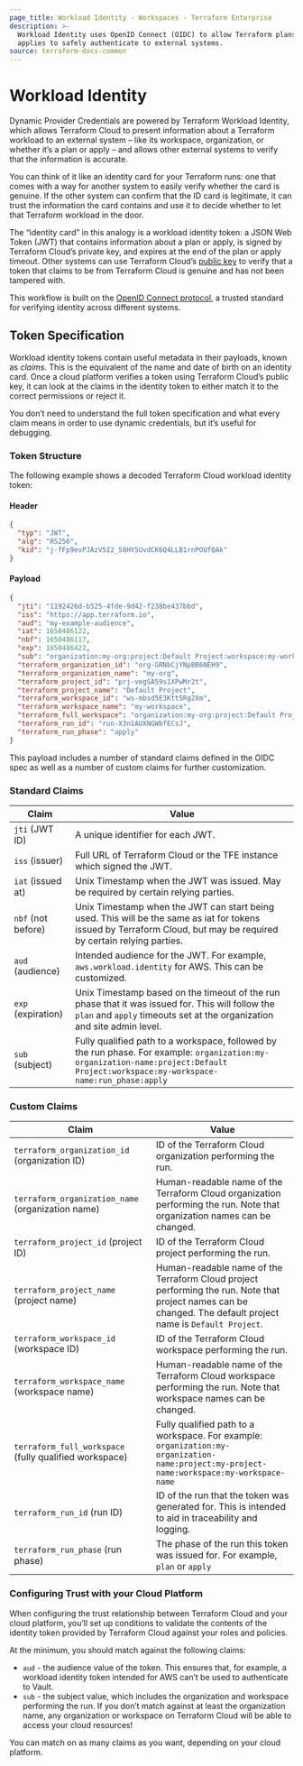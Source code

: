```yaml
---
page_title: Workload Identity - Workspaces - Terraform Enterprise
description: >-
  Workload Identity uses OpenID Connect (OIDC) to allow Terraform plans and
  applies to safely authenticate to external systems.
source: terraform-docs-common
---
```


# Workload Identity

Dynamic Provider Credentials are powered by Terraform Workload Identity, which allows Terraform Cloud to present information about a Terraform workload to an external system – like its workspace, organization, or whether it’s a plan or apply – and allows other external systems to verify that the information is accurate.

You can think of it like an identity card for your Terraform runs: one that comes with a way for another system to easily verify whether the card is genuine. If the other system can confirm that the ID card is legitimate, it can trust the information the card contains and use it to decide whether to let that Terraform workload in the door.

The “identity card” in this analogy is a workload identity token: a JSON Web Token (JWT) that contains information about a plan or apply, is signed by Terraform Cloud’s private key, and expires at the end of the plan or apply timeout. Other systems can use Terraform Cloud’s [public key](https://app.terraform.io/.well-known/jwks) to verify that a token that claims to be from Terraform Cloud is genuine and has not been tampered with.

This workflow is built on the [OpenID Connect protocol](https://openid.net/connect/), a trusted standard for verifying identity across different systems.

## Token Specification

Workload identity tokens contain useful metadata in their payloads, known as _claims_. This is the equivalent of the name and date of birth on an identity card. Once a cloud platform verifies a token using Terraform Cloud’s public key, it can look at the claims in the identity token to either match it to the correct permissions or reject it.

You don’t need to understand the full token specification and what every claim means in order to use dynamic credentials, but it’s useful for debugging.

### Token Structure

The following example shows a decoded Terraform Cloud workload identity token:

#### Header

```json
{
  "typ": "JWT",
  "alg": "RS256",
  "kid": "j-fFp9evPJAzV5I2_58HY5UvdCK6Q4LLB1rnPOUfQAk"
}
```

#### Payload

```json
{
  "jti": "1192426d-b525-4fde-9d42-f238be437bbd",
  "iss": "https://app.terraform.io",
  "aud": "my-example-audience",
  "iat": 1650486122,
  "nbf": 1650486117,
  "exp": 1650486422,
  "sub": "organization:my-org:project:Default Project:workspace:my-workspace:run_phase:apply",
  "terraform_organization_id": "org-GRNbCjYNpBB6NEH9",
  "terraform_organization_name": "my-org",
  "terraform_project_id": "prj-vegSA59s1XPwMr2t",
  "terraform_project_name": "Default Project",
  "terraform_workspace_id": "ws-mbsd5E3Ktt5Rg2Xm",
  "terraform_workspace_name": "my-workspace",
  "terraform_full_workspace": "organization:my-org:project:Default Project:workspace:my-workspace",
  "terraform_run_id": "run-X3n1AUXNGWbfECsJ",
  "terraform_run_phase": "apply"
}
```

This payload includes a number of standard claims defined in the OIDC spec as well as a number of custom claims for further customization.

### Standard Claims

| Claim              | Value                                                                                                                                                                                |
| ------------------ | ------------------------------------------------------------------------------------------------------------------------------------------------------------------------------------ |
| `jti` (JWT ID)     | A unique identifier for each JWT.                                                                                                                                                    |
| `iss` (issuer)     | Full URL of Terraform Cloud or the TFE instance which signed the JWT.                                                                                                                |
| `iat` (issued at)  | Unix Timestamp when the JWT was issued. May be required by certain relying parties.                                                                                                  |
| `nbf` (not before) | Unix Timestamp when the JWT can start being used. This will be the same as iat for tokens issued by Terraform Cloud, but may be required by certain relying parties.                 |
| `aud` (audience)   | Intended audience for the JWT. For example, `aws.workload.identity` for AWS. This can be customized.                                                                                 |
| `exp` (expiration) | Unix Timestamp based on the timeout of the run phase that it was issued for. This will follow the `plan` and `apply` timeouts set at the organization and site admin level.          |
| `sub` (subject)    | Fully qualified path to a workspace, followed by the run phase. For example: `organization:my-organization-name:project:Default Project:workspace:my-workspace-name:run_phase:apply` |

### Custom Claims

| Claim                                                  | Value                                                                                                                                                         |
| ------------------------------------------------------ | ------------------------------------------------------------------------------------------------------------------------------------------------------------- |
| `terraform_organization_id` (organization ID)          | ID of the Terraform Cloud organization performing the run.                                                                                                    |
| `terraform_organization_name` (organization name)      | Human-readable name of the Terraform Cloud organization performing the run. Note that organization names can be changed.                                      |
| `terraform_project_id` (project ID)                    | ID of the Terraform Cloud project performing the run.                                                                                                         |
| `terraform_project_name` (project name)                | Human-readable name of the Terraform Cloud project performing the run. Note that project names can be changed. The default project name is `Default Project`. |
| `terraform_workspace_id` (workspace ID)                | ID of the Terraform Cloud workspace performing the run.                                                                                                       |
| `terraform_workspace_name` (workspace name)            | Human-readable name of the Terraform Cloud workspace performing the run. Note that workspace names can be changed.                                            |
| `terraform_full_workspace` (fully qualified workspace) | Fully qualified path to a workspace. For example: `organization:my-organization-name:project:my-project-name:workspace:my-workspace-name`                     |
| `terraform_run_id` (run ID)                            | ID of the run that the token was generated for. This is intended to aid in traceability and logging.                                                          |
| `terraform_run_phase` (run phase)                      | The phase of the run this token was issued for. For example, `plan` or `apply`                                                                                |

### Configuring Trust with your Cloud Platform

When configuring the trust relationship between Terraform Cloud and your cloud platform, you’ll set up conditions to validate the contents of the identity token provided by Terraform Cloud against your roles and policies.

At the minimum, you should match against the following claims:

-   `aud` - the audience value of the token. This ensures that, for example, a workload identity token intended for AWS can’t be used to authenticate to Vault.
-   `sub` - the subject value, which includes the organization and workspace performing the run. If you don’t match against at least the organization name, any organization or workspace on Terraform Cloud will be able to access your cloud resources!

You can match on as many claims as you want, depending on your cloud platform.
